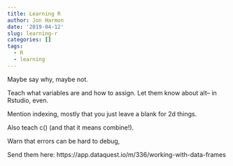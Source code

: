 ```yaml
---
title: Learning R
author: Jon Harmon
date: '2019-04-12'
slug: learning-r
categories: []
tags:
  - R
  - learning
---
```


Maybe say why, maybe not.

Teach what variables are and how to assign. Let them know about alt-- in Rstudio, even.

Mention indexing, mostly that you just leave a blank for 2d things.

Also teach c() (and that it means combine!).

Warn that errors can be hard to debug, 

Send them here: https://app.dataquest.io/m/336/working-with-data-frames